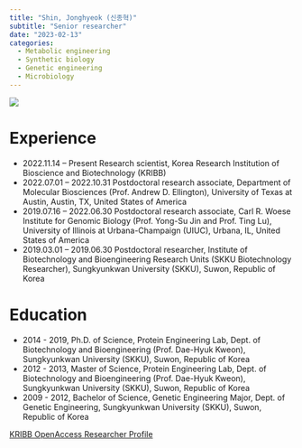 ```yaml
---
title: "Shin, Jonghyeok (신종혁)"
subtitle: "Senior researcher"
date: "2023-02-13"
categories:
  - Metabolic engineering
  - Synthetic biology
  - Genetic engineering
  - Microbiology
---
```


![](images/image-184006257.png){fig-align="center"}

# Experience

-   2022.11.14 -- Present Research scientist, Korea Research Institution of Bioscience and Biotechnology (KRIBB)
-   2022.07.01 -- 2022.10.31 Postdoctoral research associate, Department of Molecular Biosciences (Prof. Andrew D. Ellington), University of Texas at Austin, Austin, TX, United States of America
-   2019.07.16 -- 2022.06.30 Postdoctoral research associate, Carl R. Woese Institute for Genomic Biology (Prof. Yong-Su Jin and Prof. Ting Lu), University of Illinois at Urbana-Champaign (UIUC), Urbana, IL, United States of America
-   2019.03.01 -- 2019.06.30 Postdoctoral researcher, Institute of Biotechnology and Bioengineering Research Units (SKKU Biotechnology Researcher), Sungkyunkwan University (SKKU), Suwon, Republic of Korea

# Education

-   2014 - 2019, Ph.D. of Science, Protein Engineering Lab, Dept. of Biotechnology and Bioengineering (Prof. Dae-Hyuk Kweon), Sungkyunkwan University (SKKU), Suwon, Republic of Korea
-   2012 - 2013, Master of Science, Protein Engineering Lab, Dept. of Biotechnology and Bioengineering (Prof. Dae-Hyuk Kweon), Sungkyunkwan University (SKKU), Suwon, Republic of Korea
-   2009 - 2012, Bachelor of Science, Genetic Engineering Major, Dept. of Genetic Engineering, Sungkyunkwan University (SKKU), Suwon, Republic of Korea

[KRIBB OpenAccess Researcher Profile](https://oak.kribb.re.kr/researcher-profile?ep=2622)
